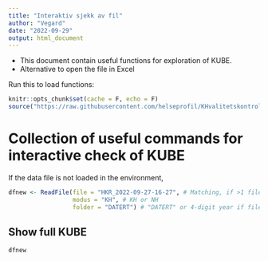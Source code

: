 ```yaml
---
title: "Interaktiv sjekk av fil"
author: "Vegard"
date: "2022-09-29"
output: html_document
---
```


- This document contain useful functions for exploration of KUBE. 
- Alternative to open the file in Excel

Run this to load functions: 
```r
knitr::opts_chunk$set(cache = F, echo = F)
source("https://raw.githubusercontent.com/helseprofil/KHvalitetskontroll/main/R/misc.R")
```
# Collection of useful commands for interactive check of KUBE

If the data file is not loaded in the environment, 
```r
dfnew <- ReadFile(file = "HKR_2022-09-27-16-27", # Matching, if >1 file found in folder, specify file name further
                  modus = "KH", # KH or NH
                  folder = "DATERT") # "DATERT" or 4-digit year if file in NESSTAR-folder
```

## Show full KUBE

```r
dfnew 
```